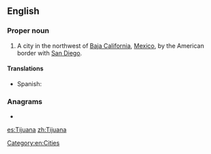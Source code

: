 ==English==
{{wikipedia}}

===Proper noun===
{{en-proper noun}}

# A city in the northwest of [[Baja California]], [[Mexico]], by the American border with [[San Diego]].

====Translations====
{{trans-top|a city in Mexico}}
* Spanish: {{t+|es|Tijuana|f}}
{{trans-mid}}
{{trans-bottom}}

===Anagrams===
* {{l|en|Juanita}}

[[Category:en:Cities]]

[[es:Tijuana]]
[[zh:Tijuana]]